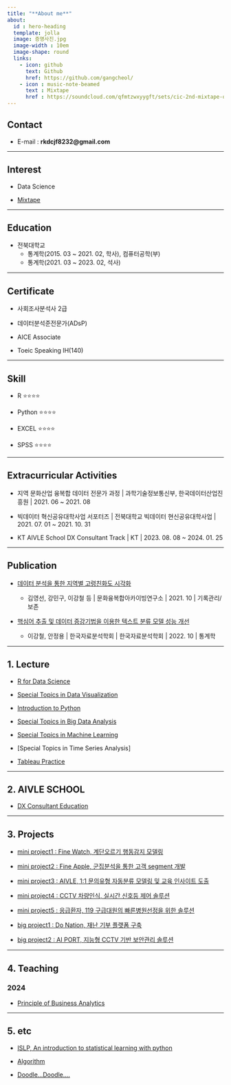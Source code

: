 ```yaml
---
title: "**About me**"
about:
  id : hero-heading
  template: jolla
  image: 증명사진.jpg
  image-width : 10em
  image-shape: round
  links:
    - icon: github
      text: Github
      href: https://github.com/gangcheol/
    - icon : music-note-beamed
      text : Mixtape
      href : https://soundcloud.com/qfmtzwxyygft/sets/cic-2nd-mixtape-outro
---
```


###

:::{#hero-heading}

## Contact

* E-mail : **rkdcjf8232@gmail.com**

***

## Interest

* Data Science

* [Mixtape](https://soundcloud.com/qfmtzwxyygft/sets/cic-2nd-mixtape-outro)

***

## Education

* 전북대학교
  * 통계학(2015. 03 ~ 2021. 02, 학사), 컴퓨터공학(부)
  * 통계학(2021. 03 ~ 2023. 02, 석사)

***

## Certificate

* 사회조사분석사 2급

* 데이터분석준전문가(ADsP)

* AICE Associate

* Toeic Speaking IH(140)

***

## Skill

* R ⭐⭐⭐⭐

* Python ⭐⭐⭐⭐

* EXCEL  ⭐⭐⭐⭐

* SPSS ⭐⭐⭐⭐


*** 
## Extracurricular Activities

* 지역 문화산업 융복합 데이터 전문가 과정 | 과학기술정보통신부, 한국데이터산업진흥원 | 2021. 06 ~ 2021. 08

* 빅데이터 혁신공유대학사업 서포터즈 | 전북대학교 빅데이터 현신공유대학사업 | 2021. 07. 01 ~ 2021. 10. 31

* KT AIVLE School DX Consultant Track | KT | 2023. 08. 08 ~ 2024. 01. 25

***

## Publication

* [데이터 분석을 통한 지역별 고령친화도 시각화](https://gangcheol.github.io/projects/posts/publications/2021-10-05-P1.html)

	* 김영선, 강민구, 이강철 등  | 문화융복합아카이빙연구소 | 2021. 10 | 기록관리/보존 

* [핵심어 추출 및 데이터 증강기법을 이용한 텍스트 분류 모델 성능 개선](https://gangcheol.github.io/projects/posts/publications/2023-02-22-P2.html)
    
	* 이강철, 안정용 | 한국자료분석학회 | 한국자료분석학회 | 2022. 10 | 통계학
    
***

## 1. Lecture

* [R for Data Science](https://gangcheol.github.io/mysite/posts/Lecture/RFD/%ED%86%B5%EA%B3%84%EB%B6%84%EC%84%9D/2021-06-01-01.%20sampling.html)

* [Special Topics in Data Visualization](https://gangcheol.github.io/mysite/posts/Lecture/STDV/2023-02-24-boxplot,%20histogram.html)

* [Introduction to Python](https://gangcheol.github.io/mysite/posts/Lecture/IP/2023-08-01-01wk.html)

* [Special Topics in Big Data Analysis](https://gangcheol.github.io/mysite/posts/Lecture/STBD/2022-03-08-(1%EC%A3%BC%EC%B0%A8).html)

* [Special Topics in Machine Learning](https://gangcheol.github.io/mysite/posts/Lecture/STML/2022-01-27-Intro.html)

* [Special Topics in Time Series Analysis]

* [Tableau Practice](https://gangcheol.github.io/TI2023/)

***

## 2. AIVLE SCHOOL
* [DX Consultant Education](https://gangcheol.github.io/mysite2/)

***

## 3. Projects

* [mini project1 : Fine Watch, 계단오르기 행동감지 모델링](https://gangcheol.github.io/projects/posts/mini%20projects/Fine%20Watch/2023-09-20-00%20.%20EDA%20,%20modeling.html)

* [mini project2 : Fine Apple, 군집분석을 통한 고객 segment 개발](https://gangcheol.github.io/projects/posts/mini%20projects/Fine%20Apple/2023-09-26-00.%20EDA.html)

* [mini project3 :  AIVLE, 1:1 문의유형 자동분류 모델링 및 교육 인사이트 도출](https://gangcheol.github.io/projects/posts/mini%20projects/AIVLE/2023-10-16-00.%20%EB%AC%B8%EC%9D%98%20%EC%9C%A0%ED%98%95%20%EC%9E%90%EB%8F%99%EB%B6%84%EB%A5%98%20%EB%AA%A8%EB%8D%B8%EB%A7%81%20%EC%83%9D%EC%84%B1.html)
 
* [mini project4 :  CCTV 차량인식, 실시간 신호등 제어 솔루션](https://gangcheol.github.io/projects/posts/mini%20projects/CCTV%20%EC%B0%A8%EB%9F%89%EC%9D%B8%EC%8B%9D/2023-10-23-00.%20%EC%8B%A4%EC%8B%9C%EA%B0%84%20%EC%8B%A0%ED%98%B8%EB%93%B1%20%EC%A0%9C%EC%96%B4.html)

* [mini project5 : 응급환자, 119 구급대원의 빠른병원선정을 위한 솔루션](https://gangcheol.github.io/projects/posts/mini%20projects/%EB%B3%91%EC%9B%90%EC%84%A0%EC%A0%95%20%EC%86%94%EB%A3%A8%EC%85%98/2023-10-30-00.%20%EB%8D%B0%EC%9D%B4%ED%84%B0%20%EA%B0%80%EC%A0%B8%EC%98%A4%EA%B8%B0.html)

* [big project1 : Do Nation, 재난 기부 플랫폼 구축](https://gangcheol.github.io/projects/posts/big%20projects/Do,%20Nation/2023-11-05-00.%20%EA%B8%B0%ED%9A%8D%EC%84%9C.html)

* [big project2 : AI PORT, 지능형 CCTV 기반 보안관리 솔루션](https://gangcheol.github.io/projects/posts/big%20projects/AI%20PORT/2023-12-28-01.%20model%20train.html)

***

## 4. Teaching

### 2024

* [Principle of Business Analytics](https://gangcheol.github.io/edu1/)

***

## 5. etc

* [ISLP,  An introduction to statistical learning with python](https://gangcheol.github.io/ISLP2023/)

* [Algorithm](https://gangcheol.github.io/IA2023/)

* [Doodle...Doodle....](https://gangcheol.github.io/b2b/)
:::

### 